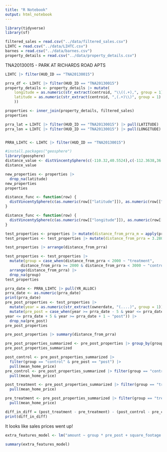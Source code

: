 ---
title: "R Notebook"
output: html_notebook
---

```{r}
library(tidyverse)
library(sf)
```


```{r}
filtered_sales = read.csv("../data/filtered_sales.csv")
LIHTC = read.csv("../data/LIHTC.csv")
barnes = read.csv("../data/barnes.csv")
property_details = read.csv("../data/property_details.csv")
```
	
TNA20130015 - PARK AT RICHARDS ROAD APTS

```{r}
LIHTC |> filter(HUD_ID == "TNA20130015")
```

```{r}


prra_df <- LIHTC |> filter(HUD_ID == "TNA20130015")
property_details <- property_details |> mutate(
    longitude = as.numeric(str_extract(centroid, "\\((.+),", group = 1)),
    latitude = as.numeric(str_extract(centroid, ",(.+)\\)", group = 1)
    ))

properties <- inner_join(property_details, filtered_sales)
properties

prra_lat = LIHTC |> filter(HUD_ID == "TNA20130015") |> pull(LATITUDE)
prra_lon = LIHTC |> filter(HUD_ID == "TNA20130015") |> pull(LONGITUDE)


PRRA_LIHTC <- LIHTC |> filter(HUD_ID == "TNA20130015")
```
```{r}
#install.packages("geosphere")
library(geosphere)
distance_value <- distVincentySphere(c(-110.32,40.5524),c(-112.3638,36.266))
distance_value
```


```{r}
new_properties <- properties |> 
  drop_na(latitude)
new_properties
properties
```

```{r}
distance_func <- function(row) {
  distVincentySphere(c(as.numeric(row[["latitude"]]), as.numeric(row[["longitude"]])), c(PRRA_LIHTC[["LATITUDE"]], PRRA_LIHTC[["LONGITUDE"]]))
}
```


```{r}
distance_func <- function(row) {
  distVincentySphere(c(as.numeric(row[["longitude"]]), as.numeric(row[["latitude"]])),c(as.numeric(prra_lon), as.numeric(prra_lat)))
}

test_properties <- properties |> mutate(distance_from_prra_m = apply(properties, 1, distance_func))
test_properties <- test_properties |> mutate(distance_from_prra = 3.28084 * distance_from_prra_m)
```

```{r}
test_properties |> arrange(distance_from_prra)
```


```{r}
test_properties <- test_properties |> 
  mutate(group = case_when(distance_from_prra < 2000 ~ "treatment",
       distance_from_prra >= 2000 & distance_from_prra < 3000 ~ "control")) |> 
  arrange(distance_from_prra) |> 
  drop_na(group)
test_properties

```

```{r}
prra_date <- PRRA_LIHTC |> pull(YR_ALLOC)
prra_date <- as.numeric(prra_date)
print(prra_date)
pre_post_properties <- test_properties |> 
  mutate(year = as.numeric(str_extract(ownerdate, "(....)", group = 1))) |> 
  mutate(pre_post = case_when(year >= prra_date - 5 & year <= prra_date - 1 ~ "pre",
year <= prra_date + 5 & year >= prra_date + 1 ~ "post")) |> 
  drop_na(pre_post)
pre_post_properties
```

```{r}
pre_post_properties |> summary(distance_from_prra)
```

```{r}
pre_post_properties_summarized <- pre_post_properties |> group_by(group, pre_post) |> summarize(mean_home_price = mean(amount))
pre_post_properties_summarized
```
```{r}
post_control <- pre_post_properties_summarized |> 
  filter(group == "control" & pre_post == "post") |> 
  pull(mean_home_price)
pre_control <- pre_post_properties_summarized |> filter(group == "control" & pre_post == "pre") |> 
  pull(mean_home_price)

post_treatment <- pre_post_properties_summarized |> filter(group == "treatment" & pre_post == "post") |> 
  pull(mean_home_price)

pre_treatment <- pre_post_properties_summarized |> filter(group == "treatment" & pre_post == "pre") |> 
  pull(mean_home_price)

diff_in_diff = (post_treatment - pre_treatment) - (post_control - pre_control)
print(diff_in_diff)
```
It looks like sales prices went up!

```{r}
extra_features_model <- lm("amount ~ group * pre_post + square_footage + year_built", data = pre_post_properties)

summary(extra_features_model)

```

